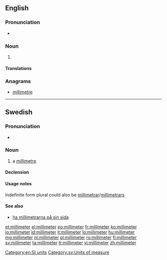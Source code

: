 ==English==
===Pronunciation===
* {{audio|en-us-millimetre.ogg|Audio (US)}}
===Noun===
{{en-noun}}

# {{alternative spelling of|millimetre|from=US}}

====Translations====
{{trans-see|millimetre}}

===Anagrams===
* [[millimetre#English|millimetre]]

[[Category:en:SI units]]

----

==Swedish==

===Pronunciation===
* {{IPA|/mɪlɪˈmeːtɛr/|/ˈmɪlɪmeːtɛr/|lang=sv}}

===Noun===
{{sv-noun|g=c}}

# a [[millimetre]]

====Declension====
{{sv-noun-irreg-c|2=millimetern|3=millimeter|4=millimeterna}}

====Usage notes====
Indefinite form plural could also be [[millimetrar]]/[[millimetrars]]

====See also====
* [[ha millimetrarna på sin sida]]

[[Category:sv:Units of measure]]

[[et:millimeter]]
[[el:millimeter]]
[[eo:millimeter]]
[[fr:millimeter]]
[[ko:millimeter]]
[[io:millimeter]]
[[id:millimeter]]
[[it:millimeter]]
[[lo:millimeter]]
[[hu:millimeter]]
[[mg:millimeter]]
[[nl:millimeter]]
[[pl:millimeter]]
[[ro:millimeter]]
[[fi:millimeter]]
[[sv:millimeter]]
[[ta:millimeter]]
[[tr:millimeter]]
[[vi:millimeter]]
[[zh:millimeter]]